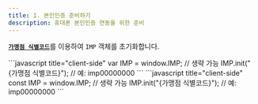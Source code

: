 ```yaml
---
title: 1. 본인인증 준비하기
description: 휴대폰 본인인증 연동을 위한 준비
---
```



[**`가맹점 식별코드`**](../../ready/3.)를 이용하여 `IMP` 객체를 초기화합니다.

<Tabs>
<Tab title="JavaScript">
```javascript title="client-side"
var IMP = window.IMP;      // 생략 가능
IMP.init("{가맹점 식별코드}"); // 예: imp00000000
```

</Tab>

<Tab title="JS ES Next">
```javascript title="client-side"
const IMP = window.IMP;    // 생략 가능
IMP.init("{가맹점 식별코드}"); // 예: imp00000000
```

</Tab>
</Tabs>
